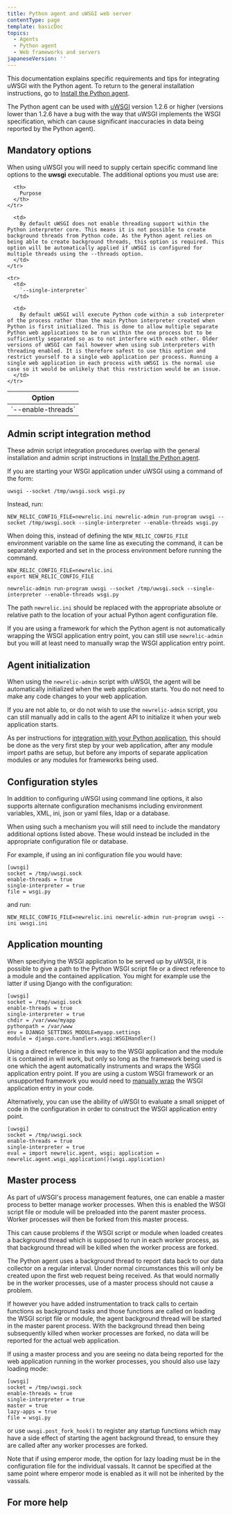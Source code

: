 ```yaml
---
title: Python agent and uWSGI web server
contentType: page
template: basicDoc
topics:
  - Agents
  - Python agent
  - Web frameworks and servers
japaneseVersion: ''
---
```


This documentation explains specific requirements and tips for integrating uWSGI with the Python agent. To return to the general installation instructions, go to [Install the Python agent](/docs/agents/python-agent/installation-configuration/python-agent-installation).

The Python agent can be used with [uWSGI](http://projects.unbit.it/uwsgi/) version 1.2.6 or higher (versions lower than 1.2.6 have a bug with the way that uWSGI implements the WSGI specification, which can cause significant inaccuracies in data being reported by the Python agent).

## Mandatory options

When using uWSGI you will need to supply certain specific command line options to the **uwsgi** executable. The additional options you must use are:

<Table>
  <thead>
    <tr>
      <th width={150}>
        Option
      </th>

      <th>
        Purpose
      </th>
    </tr>
  </thead>

  <tbody>
    <tr>
      <td>
        `--enable-threads`
      </td>

      <td>
        By default uWSGI does not enable threading support within the Python interpreter core. This means it is not possible to create background threads from Python code. As the Python agent relies on being able to create background threads, this option is required. This option will be automatically applied if uWSGI is configured for multiple threads using the --threads option.
      </td>
    </tr>

    <tr>
      <td>
        `--single-interpreter`
      </td>

      <td>
        By default uWSGI will execute Python code within a sub interpreter of the process rather than the main Python interpreter created when Python is first initialized. This is done to allow multiple separate Python web applications to be run within the one process but to be sufficiently separated so as to not interfere with each other. Older versions of uWSGI can fail however when using sub interpreters with threading enabled. It is therefore safest to use this option and restrict yourself to a single web application per process. Running a single web application in each process with uWSGI is the normal use case so it would be unlikely that this restriction would be an issue.
      </td>
    </tr>
  </tbody>
</Table>

## Admin script integration method

These admin script integration procedures overlap with the general installation and admin script instructions in [Install the Python agent](/docs/agents/python-agent/installation-configuration/python-agent-installation#integration).

If you are starting your WSGI application under uWSGI using a command of the form:

```
uwsgi --socket /tmp/uwsgi.sock wsgi.py
```

Instead, run:

```
NEW_RELIC_CONFIG_FILE=newrelic.ini newrelic-admin run-program uwsgi --socket /tmp/uwsgi.sock --single-interpreter --enable-threads wsgi.py
```

When doing this, instead of defining the `NEW_RELIC_CONFIG_FILE` environment variable on the same line as executing the command, it can be separately exported and set in the process environment before running the command.

```
NEW_RELIC_CONFIG_FILE=newrelic.ini
export NEW_RELIC_CONFIG_FILE

newrelic-admin run-program uwsgi --socket /tmp/uwsgi.sock --single-interpreter --enable-threads wsgi.py
```

The path `newrelic.ini` should be replaced with the appropriate absolute or relative path to the location of your actual Python agent configuration file.

If you are using a framework for which the Python agent is not automatically wrapping the WSGI application entry point, you can still use `newrelic-admin` but you will at least need to manually wrap the WSGI application entry point.

## Agent initialization

When using the `newrelic-admin` script with uWSGI, the agent will be automatically initialized when the web application starts. You do not need to make any code changes to your web application.

If you are not able to, or do not wish to use the `newrelic-admin` script, you can still manually add in calls to the agent API to initialize it when your web application starts.

As per instructions for [integration with your Python application](/docs/agents/python-agent/installation-and-configuration/python-agent-integration), this should be done as the very first step by your web application, after any module import paths are setup, but before any imports of separate application modules or any modules for frameworks being used.

## Configuration styles

In addition to configuring uWSGI using command line options, it also supports alternate configuration mechanisms including environment variables, XML, ini, json or yaml files, ldap or a database.

When using such a mechanism you will still need to include the mandatory additional options listed above. These would instead be included in the appropriate configuration file or database.

For example, if using an ini configuration file you would have:

```
[uwsgi]
socket = /tmp/uwsgi.sock
enable-threads = true
single-interpreter = true
file = wsgi.py
```

and run:

```
NEW_RELIC_CONFIG_FILE=newrelic.ini newrelic-admin run-program uwsgi --ini uwsgi.ini
```

## Application mounting

When specifying the WSGI application to be served up by uWSGI, it is possible to give a path to the Python WSGI script file or a direct reference to a module and the contained application. You might for example use the latter if using Django with the configuration:

```
[uwsgi]
socket = /tmp/uwsgi.sock
enable-threads = true
single-interpreter = true
chdir = /var/www/myapp
pythonpath = /var/www
env = DJANGO_SETTINGS_MODULE=myapp.settings
module = django.core.handlers.wsgi:WSGIHandler()
```

Using a direct reference in this way to the WSGI application and the module it is contained in will work, but only so long as the framework being used is one which the agent automatically instruments and wraps the WSGI application entry point. If you are using a custom WSGI framework or an unsupported framework you would need to [manually wrap](/docs/agents/python-agent/installation-and-configuration/python-agent-integration) the WSGI application entry in your code.

Alternatively, you can use the ability of uWSGI to evaluate a small snippet of code in the configuration in order to construct the WSGI application entry point.

```
[uwsgi]
socket = /tmp/uwsgi.sock
enable-threads = true
single-interpreter = true
eval = import newrelic.agent, wsgi; application = newrelic.agent.wsgi_application()(wsgi.application)
```

## Master process

As part of uWSGI's process management features, one can enable a master process to better manage worker processes. When this is enabled the WSGI script file or module will be preloaded into the parent master process. Worker processes will then be forked from this master process.

This can cause problems if the WSGI script or module when loaded creates a background thread which is supposed to run in each worker process, as that background thread will be killed when the worker process are forked.

The Python agent uses a background thread to report data back to our data collector on a regular interval. Under normal circumstances this will only be created upon the first web request being received. As that would normally be in the worker processes, use of a master process should not cause a problem.

If however you have added instrumentation to track calls to certain functions as background tasks and those functions are called on loading the WSGI script file or module, the agent background thread will be started in the master parent process. With the background thread then being subsequently killed when worker processes are forked, no data will be reported for the actual web application.

If using a master process and you are seeing no data being reported for the web application running in the worker processes, you should also use lazy loading mode:

```
[uwsgi]
socket = /tmp/uwsgi.sock
enable-threads = true
single-interpreter = true
master = true
lazy-apps = true
file = wsgi.py
```

or use `uwsgi.post_fork_hook()` to register any startup functions which may have a side effect of starting the agent background thread, to ensure they are called after any worker processes are forked.

Note that if using emperor mode, the option for lazy loading must be in the configuration file for the individual vassals. It cannot be specified at the same point where emperor mode is enabled as it will not be inherited by the vassals.

## For more help
